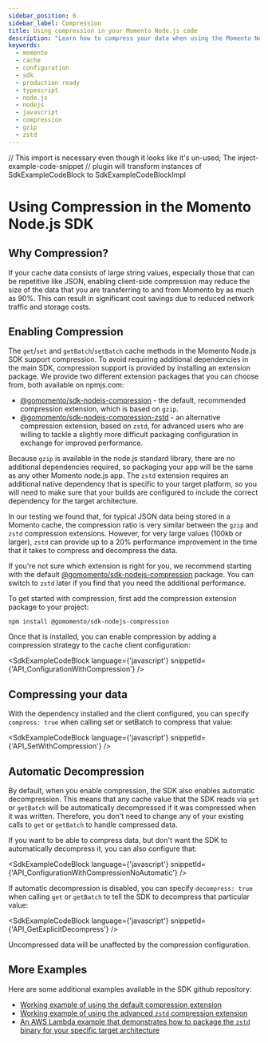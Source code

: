 ```yaml
---
sidebar_position: 6
sidebar_label: Compression
title: Using compression in your Momento Node.js code
description: "Learn how to compress your data when using the Momento Node.js SDK"
keywords:
  - momento
  - cache
  - configuration
  - sdk
  - production ready
  - typescript
  - node.js
  - nodejs
  - javascript
  - compression
  - gzip
  - zstd
---
```


// This import is necessary even though it looks like it's un-used; The inject-example-code-snippet
// plugin will transform instances of SdkExampleCodeBlock to SdkExampleCodeBlockImpl

# Using Compression in the Momento Node.js SDK

## Why Compression?

If your cache data consists of large string values, especially those that can be repetitive like JSON, enabling client-side
compression may reduce the size of the data that you are transferring to and from Momento by as much as 90%. This can
result in significant cost savings due to reduced network traffic and storage costs.

## Enabling Compression

The `get`/`set` and `getBatch`/`setBatch` cache methods in the Momento Node.js SDK support compression. To avoid requiring
additional dependencies in the main SDK, compression support is provided by installing an extension package. We provide
two different extension packages that you can choose from, both available on npmjs.com:

- [@gomomento/sdk-nodejs-compression](https://www.npmjs.com/package/@gomomento/sdk-nodejs-compression) - the default, recommended compression extension, which is based on `gzip`.
- [@gomomento/sdk-nodejs-compression-zstd](https://www.npmjs.com/package/@gomomento/sdk-nodejs-compression-zstd) - an alternative compression extension, based on `zstd`, for advanced users who
  are willing to tackle a slightly more difficult packaging configuration in exchange for improved performance.

Because `gzip` is available in the node.js standard library, there are no additional dependencies required, so packaging
your app will be the same as any other Momento node.js app. The `zstd` extension requires an additional native dependency
that is specific to your target platform, so you will need to make sure that your builds are configured to include the
correct dependency for the target architecture.

In our testing we found that, for typical JSON data being stored in a Momento cache, the compression ratio is very similar
between the `gzip` and `zstd` compression extensions. However, for very large values (100kb or larger), `zstd` can provide
up to a 20% performance improvement in the time that it takes to compress and decompress the data.

If you're not sure which extension is right for you, we recommend starting with the default
[@gomomento/sdk-nodejs-compression](https://www.npmjs.com/package/@gomomento/sdk-nodejs-compression) package. You can
switch to `zstd` later if you find that you need the additional performance.

To get started with compression, first add the compression extension package to your project:

```cli
npm install @gomomento/sdk-nodejs-compression
```

Once that is installed, you can enable compression by adding a compression strategy to the cache client configuration:

<SdkExampleCodeBlock language={'javascript'} snippetId={'API_ConfigurationWithCompression'} />

## Compressing your data

With the dependency installed and the client configured, you can specify `compress: true` when calling set or setBatch to compress that value:

<SdkExampleCodeBlock language={'javascript'} snippetId={'API_SetWithCompression'} />

## Automatic Decompression

By default, when you enable compression, the SDK also enables automatic decompression. This means that any cache value that
the SDK reads via `get` or `getBatch` will be automatically decompressed if it was compressed when it was written. Therefore,
you don't need to change any of your existing calls to `get` or `getBatch` to handle compressed data.

If you want to be able to compress data, but don't want the SDK to automatically decompress it, you can also configure that:

<SdkExampleCodeBlock language={'javascript'} snippetId={'API_ConfigurationWithCompressionNoAutomatic'} />

If automatic decompression is disabled, you can specify `decompress: true` when calling `get` or `getBatch` to tell the
SDK to decompress that particular value:

<SdkExampleCodeBlock language={'javascript'} snippetId={'API_GetExplicitDecompress'} />

Uncompressed data will be unaffected by the compression configuration.

## More Examples

Here are some additional examples available in the SDK github repository:

- [Working example of using the default compression extension](https://github.com/momentohq/client-sdk-javascript/blob/main/examples/nodejs/compression)
- [Working example of using the advanced `zstd` compression extension](https://github.com/momentohq/client-sdk-javascript/blob/main/examples/nodejs/compression-zstd)
- [An AWS Lambda example that demonstrates how to package the `zstd` binary for your specific target architecture](https://github.com/momentohq/client-sdk-javascript/blob/main/examples/nodejs/aws/lambda-examples/advanced-compression)
